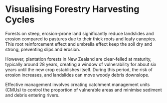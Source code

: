 #  Visualising Forestry Harvesting Cycles

Forests on steep, erosion-prone land significantly reduce landslides and erosion compared to pastures due to their thick roots and leafy canopies. This root reinforcement effect and umbrella effect keep the soil dry and strong, preventing slips and erosion.

However, plantation forests in New Zealand are clear-felled at maturity, typically around 28 years, creating a window of vulnerability for about six years until the new crop establishes itself. During this period, the risk of erosion increases, and landslides can move woody debris downslope.

Effective management involves creating catchment management units (CMUs) to control the proportion of vulnerable areas and minimise sediment and debris entering rivers.
